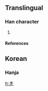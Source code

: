 ==Translingual==

===Han character===
{{Han char|rn=5|rad=乙|as=05|sn=6|four=|canj=竹水卜弓 (HEYN)}}

# {{defn|Han}}

====References====
{{Han ref|kx=0084.141|dkj=|dj=|hdz=|uh=3411|ud=13329|bh=|bd=}}

==Korean==

===Hanja===
{{ko-hanja|hangeul=돌|rv=dol|mr=tol|y=tol}}


[[fr:㐑]]